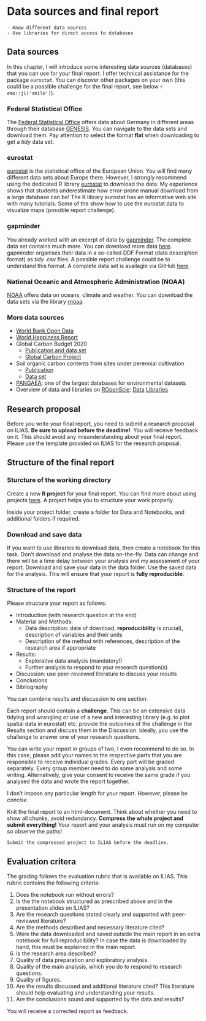 # Data sources and final report {#daten-und-bericht}

```block
- Know different data sources
- Use libraries for direct access to databases
```

## Data sources

In this chapter, I will introduce some interesting data sources (databases) that you can use for your final report. I offer technical assistance for the package `eurostat`. You can discover other packages on your own (this could be a possible challenge for the final report, see below `r emo::ji('smile')`).


### Federal Statistical Office
The [Federal Statistical Office](https://www.destatis.de/EN/Home/_node.html) offers data about Germany in different areas through their database 
 [GENESIS](https://www-genesis.destatis.de/genesis/online?operation=previous&levelindex=&step=&titel=&levelid=&acceptscookies=false). You can navigate to the data sets and download them. Pay attention to select the format **flat** when downloading to get a *tidy* data set.

### eurostat
[eurostat](https://ec.europa.eu/eurostat) is the statistical office of the European Union. You will find many different data sets about Europe there. However, I strongly recommend using the dedicated R library [eurostat](http://ropengov.github.io/eurostat/index.html) to download the data. My experience shows that students underestimate how error-prone manual download from a large database can be! The R library eurostat has an informative web site with many tutorials. Some of the show how to use the eurostat data to visualize maps (possible report challenge). 


### gapminder
You already worked with an excerpt of data by [gapminder](https://www.gapminder.org). The complete data set contains much more. You can download more data [here](https://www.gapminder.org/data/). gapminder organises their data in a so-called DDF Format (data description format) as *tidy* .csv files. A possible report challenge could be to understand this format. A complete data set is availagle via GitHub [here](https://github.com/open-numbers/ddf--gapminder--systema_globalis).


### National Oceanic and Atmospheric Administration (NOAA)
[NOAA](https://www.noaa.gov/) offers data on oceans, climate and weather. You can download the data sets via the library  [rnoaa](https://docs.ropensci.org/rnoaa/).


### More data sources
- [World Bank Open Data](https://data.worldbank.org/)
- [World Happiness Report](https://worldhappiness.report/ed/2021/)
- Global Carbon Budget 2020
  - [Publication and data set](https://essd.copernicus.org/articles/12/3269/2020/)
  - [Global Carbon Project](https://www.globalcarbonproject.org/index.htm)
- Soil organic carbon contents from sites under perennial cultivation
  - [Publication](https://www.nature.com/articles/s41597-019-0062-1)
  - [Data set](https://figshare.com/articles/dataset/A_global_empirical_harmonised_dataset_of_Soil_Organic_Carbon_under_Perennial_Crops/7637210)
- [PANGAEA](https://www.pangaea.de/): one of the largest databases for environmental datasets
- Overview of data and libraries on [ROpenScie](https://ropensci.org/):
  [Data](https://github.com/ropensci-archive/opendata)
  [Libraries](https://ropensci.org/packages/data-access/)

## Research proposal
Before you write your final report, you need to submit a research proposal on ILIAS. **Be sure to upload before the deadline!**. You will receive feedback on it. This should avoid any misunderstanding about your final report. Please use the template provided on ILIAS for the research proposal.


## Structure of the final report
### Sturcture of the working directory
Create a new **R project** for your final report. You can find more about using projects [here](https://support.rstudio.com/hc/en-us/articles/200526207-Using-Projects). A project helps you to structure your work properly.

Inside your project folder, create a folder for Data and Notebooks, and additional folders if required.

### Download and save data
If you want to use libraries to download data, then create a notebook for this task. Don't download and analyse the data on-the-fly. Data can change and there will be a time delay between your analysis and my assessment of your report. Download and save your data in the data folder. Use the saved data for the analysis. This will ensure that your report is **fully reproducible**.

### Structure of the report
Please structure your report as follows:

  - Introduction (with research question at the end)
  - Material and Methods: 
      - Data description:
      date of download, **reproducibility** is crucial), description of variables and their units
      - Description of the method with references, description of the research area if appropriate 
  - Results: 
      - Explorative data analysis (mandatory!)
      - Further analysis to respond to your research question(s)
  - Discussion: use peer-reviewed literature to discuss your results
  - Conclusions
  - Bibliography
  
You can combine results and discussion to one section.

Each report should contain a **challenge**. This can be an extensive data tidying and wrangling or use of a new and interesting library (e.g. to plot spatial data in eurostat) etc. provide the outcomes of the challenge in the Results section and discuss them in the Discussion. Ideally, you use the challenge to answer one of your research questions. 

You can write your report in groups of two, I even recommend to do so. In this case, please add your names to the respective parts that you are responsible to receive individual grades. Every part will be graded separately. Every group member need to do some analysis and some writing. Alternatively, give your consent to receive the same grade if you analysed the data and wrote the report together.

I don't impose any particular length for your report. However, please be *concise*.

Knit the final report to an html-document. Think about whether you need to show all chunks, avoid redundancy. **Compress the whole project and submit everything!** Your report and your analysis must run on my computer so observe the paths!



```block
Submit the compressed project to ILIAS before the deadline.
```

## Evaluation critera
The grading follows the evaluation rubric that is available on ILIAS. This rubric contains the following criteria:

1. Does the notebook run without errors?
1. Is the the notebook structured as prescribed above and in the presentation slides on ILIAS?
1. Are the research questions stated clearly and supported with peer-reviewed literature?
1. Are the methods described and necessary literature cited?
1. Were the data downloaded and saved outside the main report in an extra notebook for full reproducibility? In case the data is downloaded by hand, this must be explained in the main report.
1. Is the research area described?
1. Quality of data preparation and exploratory analysis.
1. Quality of the main analysis, which you do to respond to research questions.
1. Quality of figures.
1. Are the results discussed and additional literature cited? This literature should help evaluating and understanding your results.
1. Are the conclusions sound and supported by the data and results?


You will receive a corrected report as feedback.
